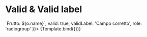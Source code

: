 


<Meta title="Components/RadioGroup/Valid" component={VvRadioGroup} />

# Valid & Valid label

<Canvas>
	<Story
		name="Valid"
		play={validTest}
		args={{
			name: 'vv-group-options-valid-label',
			options: [
				{ value: 1, name: 'Mela' },
				{ value: 2, name: 'Pera' },
				{ value: 3, name: 'Banana' }
			],
			optionLabel: (o) => `Frutto: ${o.name}`,
			valid: true,
			validLabel: 'Campo corretto',
			role: 'radiogroup'
		}}>
		{Template.bind({})}
	</Story>
</Canvas>
